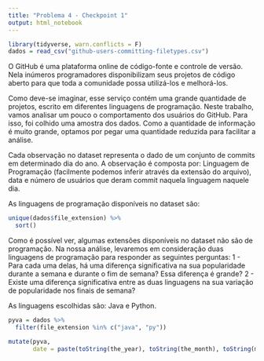 ```yaml
---
title: "Problema 4 - Checkpoint 1"
output: html_notebook
---
```


```r
library(tidyverse, warn.conflicts = F)
dados = read_csv("github-users-committing-filetypes.csv")
```


O GitHub é uma plataforma online de código-fonte e controle de versão. Nela inúmeros programadores disponibilizam seus projetos de código aberto para que toda a comunidade possa utilizá-los e melhorá-los.

Como deve-se imaginar, esse serviço contém uma grande quantidade de projetos, escrito em diferentes linguagens de programação. Neste trabalho, vamos analisar um pouco o comportamento dos usuários do GitHub. Para isso, foi colhido uma amostra dos dados. Como a quantidade de informação é muito grande, optamos por pegar uma quantidade reduzida para facilitar a análise.

Cada observação no dataset representa o dado de um conjunto de commits em determinado dia do ano. A observação é composta por: Linguagem de Programação (facilmente podemos inferir através da extensão do arquivo), data e número de usuários que deram commit naquela linguagem naquele dia.

As linguagens de programação disponíveis no dataset são:

```r
unique(dados$file_extension) %>%
  sort()
```

Como é possível ver, algumas extensões disponíveis no dataset não são de programação. Na nossa análise, levaremos em consideração duas linguagens de programação para responder as seguintes perguntas:
  1 - Para cada uma delas, há uma diferença significativa na sua popularidade durante a semana e durante o fim de semana? Essa diferença é grande?
  2 - Existe uma diferença significativa entre as duas linguagens na sua variação de popularidade nos finais de semana?
  
As linguagens escolhidas são: Java e Python.

```r
pyva = dados %>%
  filter(file_extension %in% c("java", "py"))

mutate(pyva,
       date = paste(toString(the_year), toString(the_month), toString(month_day), sep="-"))
```

